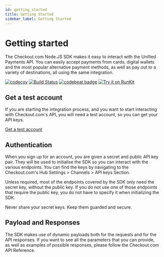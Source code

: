 ```yaml
---
id: getting_started
title: Getting Started
sidebar_label: Getting Started
---
```



# Getting started

The Checkout.com Node.JS SDK makes it easy to interact with the Unified Payments API. You can easily accept payments from cards, digital wallets and the most popular alternative payment methods, as well as pay out to a variety of destinations, all using the same integration.

[![codecov](https://codecov.io/gh/checkout/checkout-sdk-node/branch/master/graph/badge.svg)](https://codecov.io/gh/checkout/checkout-sdk-node)
[![Build Status](https://travis-ci.org/checkout/checkout-sdk-node.svg?branch=master)](https://travis-ci.orgcheckout/checkout-sdk-node)
[![codebeat badge](https://codebeat.co/badges/b41734ff-7fb5-4867-94d3-ab0729bb6b69)](https://codebeat.co/projects/github-com-ioan-ghisoi-cko-checkout-node-sdk-remake)
[![Try it on RunKit](https://badge.runkitcdn.com/checkout-sdk-node.svg)](https://npm.runkit.com/checkout-sdk-node)

## Get a test account

If you are starting the integration process, and you want to start interacting with Checkout.com's API, you will need a test account, so you can get your API keys.

<a href="https://www.checkout.com/get-test-account" target="_blank" className="get-test-account">
	Get a test account
</a>

## Authentication

When you sign up for an account, you are given a secret and public API key pair. They will be used to initialise the SDK so you can interact with the various endpoints. You can find the keys by navigating to the Checkout.com's Hub Settings > Channels > API keys Section.

Unless required, most of the endpoints covered by the SDK only need the secret key, without the public key. If you do not use one of those endpoints that require the public key, you do not have to specify it when initializing the SDK.

<Information type="warning">Never share your secret keys. Keep them guarded and secure.</Information>

## Payload and Responses

The SDK makes use of dynamic payloads both for the requests and for the API responses. If you want to see all the parameters that you can provide, as well as examples of possible responses, please follow the Checkout.com <Link to="https://api-reference.checkout.com/">API Reference</Link>.
